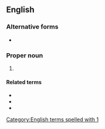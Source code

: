 ==English==

===Alternative forms===
* {{l|en|1 Chr}}

===Proper noun===
{{en-proper noun}}

# {{abbreviation of|1 Chronicles|lang=en}}

====Related terms====
* {{l|en|Chr}}
* {{l|en|Chron.}}
* {{l|en|2 Chron.}}

[[Category:English terms spelled with 1]]